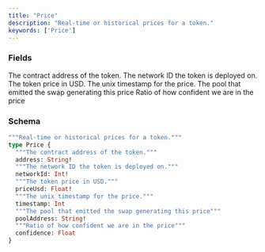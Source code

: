 ```yaml
---
title: "Price"
description: "Real-time or historical prices for a token."
keywords: ['Price']
---
```


### Fields

<ResponseField name="address" type="String!" required>
  The contract address of the token.
</ResponseField>

<ResponseField name="networkId" type="Int!" required>
  The network ID the token is deployed on.
</ResponseField>

<ResponseField name="priceUsd" type="Float!" required>
  The token price in USD.
</ResponseField>

<ResponseField name="timestamp" type="Int">
  The unix timestamp for the price.
</ResponseField>

<ResponseField name="poolAddress" type="String!" required>
  The pool that emitted the swap generating this price
</ResponseField>

<ResponseField name="confidence" type="Float">
  Ratio of how confident we are in the price
</ResponseField>

### Schema


```graphql 
"""Real-time or historical prices for a token."""
type Price {
  """The contract address of the token."""
  address: String!
  """The network ID the token is deployed on."""
  networkId: Int!
  """The token price in USD."""
  priceUsd: Float!
  """The unix timestamp for the price."""
  timestamp: Int
  """The pool that emitted the swap generating this price"""
  poolAddress: String!
  """Ratio of how confident we are in the price"""
  confidence: Float
}
```
